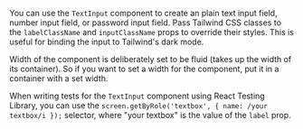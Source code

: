 
<Meta of={TextInputStories} />
<Title>TextInput React Component</Title>

You can use the `TextInput` component to create an plain text input field, number input field, or password input field.
Pass Tailwind CSS classes to the `labelClassName` and `inputClassName` props to override their styles. This is useful
for binding the input to Tailwind's dark mode.

Width of the component is deliberately set to be fluid (takes up the width of its container). So if you want to set a width for the component, put it in a container with a set width.

<Primary />
<Controls />

When writing tests for the `TextInput` component using React Testing Library, you can use the `screen.getByRole('textbox', { name: /your textbox/i });` 
selector, where "your textbox" is the value of the `label` prop.

